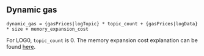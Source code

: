 ## Dynamic gas

    dynamic_gas = {gasPrices|logTopic} * topic_count + {gasPrices|logData} * size + memory_expansion_cost

For LOG0, `topic_count` is 0.
The memory expansion cost explanation can be found [here](/about).
